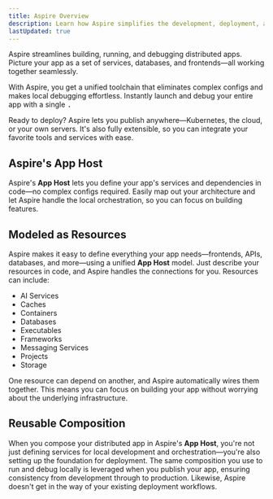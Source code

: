 ```yaml
---
title: Aspire Overview
description: Learn how Aspire simplifies the development, deployment, and debugging of distributed applications.
lastUpdated: true
---
```



Aspire streamlines building, running, and debugging distributed apps. Picture your app as a set of services, databases, and frontends—all working together seamlessly.

With Aspire, you get a unified toolchain that eliminates complex configs and makes local debugging effortless. Instantly launch and debug your entire app with a single <Kbd windows='F5' />.

Ready to deploy? Aspire lets you publish anywhere—Kubernetes, the cloud, or your own servers. It's also fully extensible, so you can integrate your favorite tools and services with ease.

## Aspire's App Host

Aspire's **App Host** lets you define your app's services and dependencies in code—no complex configs required. Easily map out your architecture and let Aspire handle the local orchestration, so you can focus on building features.

## Modeled as Resources

Aspire makes it easy to define everything your app needs—frontends, APIs, databases, and more—using a unified **App Host** model. Just describe your resources in code, and Aspire handles the connections for you. Resources can include:

- AI Services
- Caches
- Containers
- Databases
- Executables
- Frameworks
- Messaging Services
- Projects
- Storage

One resource can depend on another, and Aspire automatically wires them together. This means you can focus on building your app without worrying about the underlying infrastructure.

## Reusable Composition

When you compose your distributed app in Aspire's **App Host**, you're not just defining services for local development and orchestration—you're also setting up the foundation for deployment. The same composition you use to run and debug locally is leveraged when you publish your app, ensuring consistency from development through to production. Likewise, Aspire doesn't get in the way of your existing deployment workflows.
